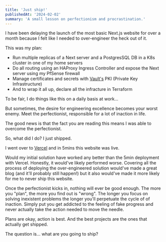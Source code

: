 ```yaml
---
title: 'Just ship!'
publishedAt: '2024-02-02'
summary: 'A small lesson on perfectionism and procrastination.'
---
```


I have been delaying the launch of the most basic Next.js website for over a month because I felt like I needed to over-engineer the heck out of it.

This was my plan:

- Run multiple replicas of a Next server and a PostgresSQL DB in a K8s cluster in one of my home servers
- Do all routing using an HAProxy Ingress Controller and expose the Next server using my PfSense firewall
- Manage certificates and secrets with [Vault's](https://vaultproject.io) PKI (Private Key Infrastructure)
- And to wrap it all up, declare all the infracture in Terraform

To be fair, I do things like this on a daily basis at work...

But sometimes, the desire for engineering excellence becomes your worst enemy. Meet the perfectionist, responsible for a lot of inaction in life.

The good news is that the fact you are reading this means I was able to overcome the perfectionist. 

So, what did I do? I just shipped.

I went over to [Vercel](https://vercel.com) and in 5mins this website was live.

Would my initial solution have worked any better than the 5min deployment with Vercel. Honestly, it would've likely performed worse. Covering all the process of deploying the over-engineered solution would've made a great blog (and it'll probably still happen!) but it also would've made it more likely for me to never ship this website.

Once the perfectionist kicks in, nothing will ever be good enough. The more you "plan", the more you find out is "wrong". The longer you focus on solving inexistent problems the longer you'll perpetuate the cycle of of inaction. Simply put you get addicted to the feeling of fake progress and never actually take the action needed to move the needle.

Plans are okay, action is best. And the best projects are the ones that actually get shipped.

The question is... what are you going to ship?
